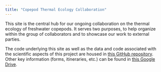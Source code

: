 ```yaml
---
title: "Copepod Thermal Ecology Collaboration"
---
```


This site is the central hub for our ongoing collaboration on the thermal ecology of freshwater copepods. It serves two purposes, to help organize within the group of collaborators and to showcase our work to external parties.

The code underlying this site as well as the data and code associated with the scientific aspects of this project are housed in [this GitHub repository](https://github.com/ZoopEcoEvo/copepod_ctmax_collab). Other key information (forms, itineraries, etc.) can be found in [this Google Drive](https://drive.google.com/drive/u/0/folders/1q1fRaX3AeNh9c0mxk0e8nEtVt-J_CGze).
